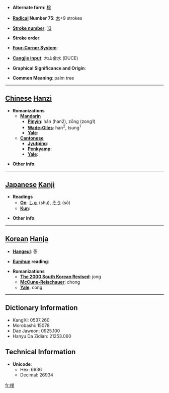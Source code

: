 * '''Alternate form''': [[棕]]

* '''[[Wiktionary:Chinese radical index| Radical]] Number 75''': [[Wiktionary:Chinese radical index 木|木]]+9 strokes

* '''[[Wiktionary:Chinese total strokes index|Stroke number]]''': [[Wiktionary:Chinese total strokes index 13|13]]

* '''Stroke order''': 

* '''[[Wiktionary:Chinese four corner index|Four-Corner System]]''': 

* '''[[Wiktionary:Chinese Cangjie index|Cangjie input]]''': 木山金水 (DUCE)

* '''Graphical Significance and Origin''': 

* '''Common Meaning''': palm tree

----

== [[Chinese]] [[Hanzi]] ==

* '''Romanizations'''
** '''[[Mandarin]]'''
*** '''[[Pinyin]]''': hán (han2), zōng (zong1)
*** '''[[Wade-Giles]]''': han<sup>2</sup>, tsung<sup>1</sup>
*** '''[[Yale]]''': 
** '''[[Cantonese]]'''
*** '''[[Jyutping]]''':
*** '''[[Penkyamp]]''': 
*** '''[[Yale]]''': 

* '''Other info''': 

----

== [[Japanese]] [[Kanji]] ==

* '''Readings'''
** '''[[On]]''': [[しゅ]] (shu), [[そう]] (sō)
** '''[[Kun]]''': 

* '''Other info''':  

----

== [[Korean]] [[Hanja]] ==

* '''[[Hangeul]]''': 종

* '''[[Eumhun]] reading''': 

* '''Romanizations'''
** '''[[The 2000 South Korean Revised Romanization|The 2000 South Korean Revised]]''': jong
** '''[[McCune-Reischauer]]''': chong
** '''[[Yale]]''': cong

----

== Dictionary Information ==

* KangXi: 0537.260
* Morobashi: 15078
* Dae Jaweon: 0925.100
* Hanyu Da Zidian: 21253.060

== Technical Information ==

* '''Unicode''':
** Hex: 6936
** Decimal: 26934

[[fr:椶]]